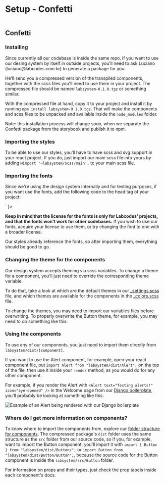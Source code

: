 
<Meta title="Getting started/Setup - Confetti" />

<div class="docs-title">
  <div>
    <h1 class="docs-title__text">Setup - Confetti</h1>
  </div>
</div>

<div class="docs-content">

  <div class="columns">
    <div class="column">
      <h2>Confetti</h2>
      <h3>Installing</h3>
      <p>Since currently all our codebase is inside the same repo, if you want to use our desing system by itself in outside projects, you'll need to ask Luciano (luciano@labcodes.com.br) to generate a package for you.</p>
      <p>He'll send you a compressed version of the transpiled components, together with the scss files you'll need to use them in your project. The compressed file should be named <code>labsystem-0.1.0.tgz</code> or something similar.</p>
      <p>With the compressed file at hand, copy it to your project and install it by running <code>npm install labsystem-0.1.0.tgz</code>. That will make the components and scss files to be unpacked and available inside the <code>node_modules</code> folder.</p>
      <p>Note: this installation process will change soon, when we separate the Confetti package from the storybook and publish it to npm.</p>
      <h3>Importing the styles</h3>
      <p>To be able to use our styles, you'll have to have scss and svg support in your react project. If you do, just import our main scss file into yours by adding <code>@import '~labsystem/scss/main';</code> to your main scss file.</p>
      <h3>Importing the fonts</h3>
      <p>Since we're using the design system internally and for testing purposes, if you want use the fonts, add the following code to the head tag of your project:</p>
      <Source language="html" code={`
<link href="https://use.typekit.net/boj8rad.css" rel="stylesheet"/>
<link href="https://fonts.googleapis.com/css2?family=IBM+Plex+Mono:ital,wght@0,500;0,600;1,500;1,600&display=swap" rel="stylesheet"/>`
       }></Source>
      <p><strong>Keep in mind that the license for the fonts is only for Labcodes' projects, and that the fonts won't work for other codebases.</strong> If you wish to use our fonts, acquire your license to use them, or try changing the font to one with a broader license.</p>
      <p>Our styles already reference the fonts, so after importing them, everything should be good to go.</p>
      <h3>Changing the theme for the components</h3>
      <p>Our design system accepts theming via scss variables. To change a theme for a component, you'll just need to override the corresponding theme variable.</p>
      <p>To do that, take a look at which are the default themes in our <a target="_blank" rel="noopener" href="https://github.com/labcodes/labstorybook/blob/master/labsystem/scss/variables/_settings.scss">_settings.scss</a> file, and which themes are available for the components in the <a target="_blank" rel="noopener" href="https://github.com/labcodes/labstorybook/blob/master/labsystem/scss/variables/_colors.scss">_colors.scss</a> file.</p>
      <p>To change the themes, you may need to import our variables files before overwriting. To properly overwrite the Button theme, for example, you may need to do something like this:</p>
      <Source language="scss" code={`
// first, import the variables file
@import "~labsystem/scss/variables/_all";
// then, overwrite the variable
$button-theme: $purple-palette;
// finally, import the rest of the styles
@import "~labsystem/scss/main";`
      }/>
      <h3>Using the components</h3>
      <p>To use any of our components, you just need to import them directly from <code>labsystem/dist/[component]</code>.</p>
      <p>If you want to use the Alert component, for example, open your react component file, put <code>import Alert from "labsystem/dist/Alert";</code> on the top of the file, then use it inside your <code>render</code> method, as you would do for any other component.</p>
      <p>For example, if you render the Alert with <code>&lt;Alert text="Testing alerts!" icon="eye-opened" /&gt;</code> in the Welcome page from our <a target="_blank" rel="noopener" href="https://github.com/labcodes/django-react-webpack/">Django boilerplate</a>, you'll probably be looking at something like this:</p>
      <div class="columns">
        <div class="column is-half is-offset-one-quarter">
          <img src="docs/getting-started/alerts-on-outside-project.jpg" alt="Example of an Alert being rendered with our Django boilerplate" />
        </div>
      </div>
      <h3>Where do I get more information on components?</h3>
      <p>To know where to import the components from, explore our <a target="_blank" rel="noopener" href="https://github.com/labcodes/labstorybook/tree/master/labsystem/src">folder structure for components</a>. The compressed package's <code>dist</code> folder uses the same structure as the <code>src</code> folder from our source code, so if you, for example, want to import the Button component, you'll import it with <code>import &#123; Button &#125; from "labsystem/dist/Button/";</code> or <code>import Button from "labsystem/dist/Button/Button";</code>, because the source code for the Button component is inside the <code>labsystem/src/Button</code> folder.</p>
      <p>For information on props and their types, just check the prop tabels inside each component's docs.</p>
    </div>
  </div>

</div>
